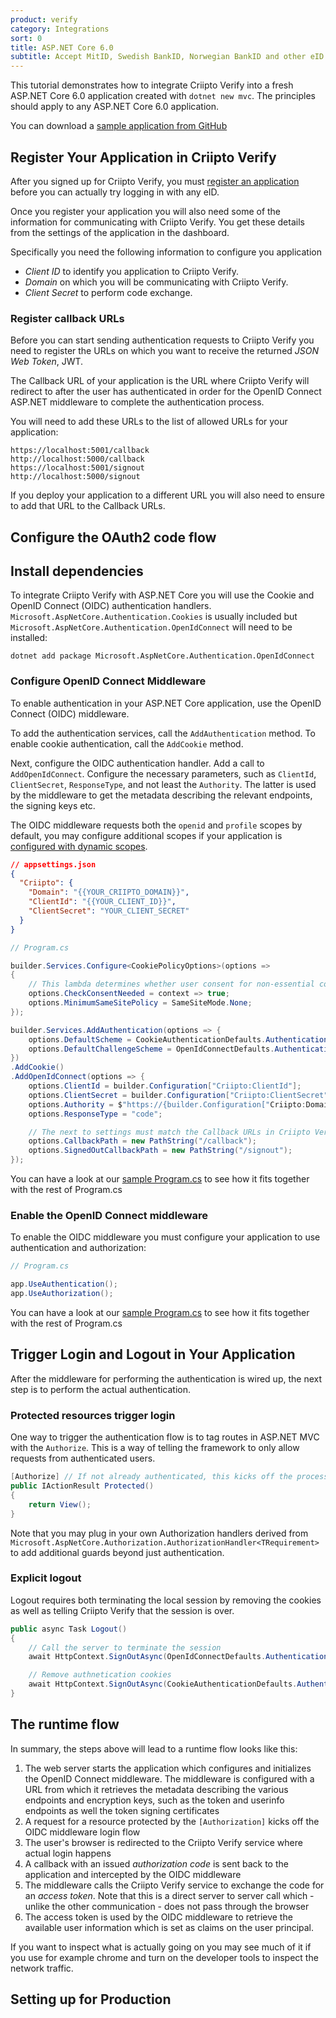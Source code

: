 ```yaml
---
product: verify
category: Integrations
sort: 0
title: ASP.NET Core 6.0
subtitle: Accept MitID, Swedish BankID, Norwegian BankID and other eID logins with ASP.NET Core 6.0 and Criipto Verify
---
```


This tutorial demonstrates how to integrate Criipto Verify into a fresh ASP.NET Core 6.0 application created with `dotnet new mvc`.
The principles should apply to any ASP.NET Core 6.0 application.

You can download a [sample application from GitHub](https://github.com/criipto/samples/tree/master/Verify/dotnet-core-v6.x)

## Register Your Application in Criipto Verify

After you signed up for Criipto Verify, you must [register an application](https://dashboard.criipto.com/applications/add) before you can actually try logging in with any eID.

Once you register your application you will also need some of the information for communicating with Criipto Verify. You get these details from the settings of the application in the dashboard.

Specifically you need the following information to configure you application

- _Client ID_ to identify you application to Criipto Verify.
- _Domain_ on which you will be communicating with Criipto Verify.
- _Client Secret_ to perform code exchange.

### Register callback URLs

Before you can start sending authentication requests to Criipto Verify you need to register the URLs on which you want to receive the returned *JSON Web Token*, JWT.

The Callback URL of your application is the URL where Criipto Verify will redirect to after the user has authenticated in order for the OpenID Connect ASP.NET middleware to complete the authentication process.

You will need to add these URLs to the list of allowed URLs for your application:

```shell
https://localhost:5001/callback
http://localhost:5000/callback
https://localhost:5001/signout
http://localhost:5000/signout
``` 

If you deploy your application to a different URL you will also need to ensure to add that URL to the Callback URLs. 

## Configure the OAuth2 code flow


<CodeFlowSnippet />

## Install dependencies

To integrate Criipto Verify with ASP.NET Core you will use the Cookie and OpenID Connect (OIDC) authentication handlers. `Microsoft.AspNetCore.Authentication.Cookies` is usually included but `Microsoft.AspNetCore.Authentication.OpenIdConnect` will need to be installed:

```shell
dotnet add package Microsoft.AspNetCore.Authentication.OpenIdConnect
```

### Configure OpenID Connect Middleware

To enable authentication in your ASP.NET Core application, use the OpenID Connect (OIDC) middleware.

To add the authentication services, call the `AddAuthentication` method. To enable cookie authentication, call the `AddCookie` method.

Next, configure the OIDC authentication handler. Add a call to `AddOpenIdConnect`. Configure the necessary parameters, such as `ClientId`, `ClientSecret`, `ResponseType`, and not least the `Authority`. The latter is used by the middleware to get the metadata describing the relevant endpoints, the signing keys etc.

The OIDC middleware requests both the `openid` and `profile` scopes by default, you may configure additional scopes if your application is [configured with dynamic scopes](https://docs.criipto.com/verify/getting-started/oidc-intro/#the-scope-parameter).

```json
// appsettings.json
{
  "Criipto": {
    "Domain": "{{YOUR_CRIIPTO_DOMAIN}}",
    "ClientId": "{{YOUR_CLIENT_ID}}",
    "ClientSecret": "YOUR_CLIENT_SECRET"
  }
}
```

```csharp
// Program.cs

builder.Services.Configure<CookiePolicyOptions>(options =>
{
    // This lambda determines whether user consent for non-essential cookies is needed for a given request.
    options.CheckConsentNeeded = context => true;
    options.MinimumSameSitePolicy = SameSiteMode.None;
});

builder.Services.AddAuthentication(options => {
    options.DefaultScheme = CookieAuthenticationDefaults.AuthenticationScheme;
    options.DefaultChallengeScheme = OpenIdConnectDefaults.AuthenticationScheme;
})
.AddCookie()
.AddOpenIdConnect(options => {
    options.ClientId = builder.Configuration["Criipto:ClientId"];
    options.ClientSecret = builder.Configuration["Criipto:ClientSecret"];
    options.Authority = $"https://{builder.Configuration["Criipto:Domain"]}/";
    options.ResponseType = "code";

    // The next to settings must match the Callback URLs in Criipto Verify
    options.CallbackPath = new PathString("/callback"); 
    options.SignedOutCallbackPath = new PathString("/signout");
});
```

You can have a look at our [sample Program.cs](https://github.com/criipto/samples/blob/master/Verify/dotnet-core-v6.x/Program.cs) to see how it fits together with the rest of Program.cs

### Enable the OpenID Connect middleware

To enable the OIDC middleware you must configure your application to use authentication and authorization:

```csharp
// Program.cs

app.UseAuthentication();
app.UseAuthorization();

```

You can have a look at our [sample Program.cs](https://github.com/criipto/samples/blob/master/Verify/dotnet-core-v6.x/Program.cs) to see how it fits together with the rest of Program.cs

## Trigger Login and Logout in Your Application

After the middleware for performing the authentication is wired up, the next step is to perform the actual authentication.

### Protected resources trigger login

One way to trigger the authentication flow is to tag routes in ASP.NET MVC with the `Authorize`. This is a way of telling the framework to only allow requests from authenticated users.

```csharp
[Authorize] // If not already authenticated, this kicks off the process
public IActionResult Protected()
{
    return View();
}
```

Note that you may plug in your own Authorization handlers derived from `Microsoft.AspNetCore.Authorization.AuthorizationHandler<TRequirement>` to add additional guards beyond just authentication.

### Explicit logout

Logout requires both terminating the local session by removing the cookies as well as telling Criipto Verify that the session is over.

```csharp
public async Task Logout()
{
    // Call the server to terminate the session
    await HttpContext.SignOutAsync(OpenIdConnectDefaults.AuthenticationScheme);

    // Remove authnetication cookies
    await HttpContext.SignOutAsync(CookieAuthenticationDefaults.AuthenticationScheme);
}
``` 

## The runtime flow

In summary, the steps above will lead to a runtime flow looks like this:

1. The web server starts the application which configures and initializes the OpenID Connect middleware. The middleware is configured with a URL from which it retrieves the metadata describing the various endpoints and encryption keys, such as the token and userinfo endpoints as well the token signing certificates
2. A request for a resource protected by the `[Authorization]` kicks off the OIDC middleware login flow
3. The user's browser is redirected to the Criipto Verify service where actual login happens
4. A callback with an issued _authorization code_ is sent back to the application and intercepted by the OIDC middleware
5. The middleware calls the Criipto Verify service to exchange the code for an _access token_. Note that this is a direct server to server call which - unlike the other communication - does not pass through the browser
6. The access token is used by the OIDC middleware to retrieve the available user information which is set as claims on the user principal.

If you want to inspect what is actually going on you may see much of it if you use for example chrome and turn on the developer tools to inspect the network traffic.

## Setting up for Production


<ProductionSnippet />